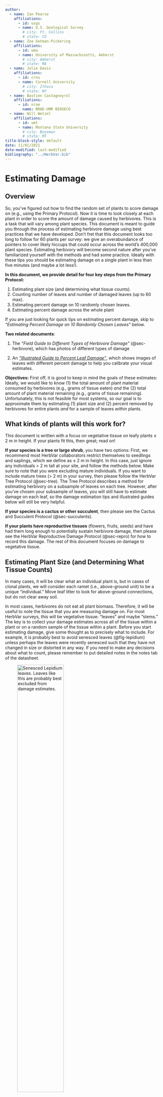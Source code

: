 ```yaml
---
author:
  - name: Ian Pearse
    affiliations:
      - id: usgs
      - name: U.S. Geological Survey
        # city: Ft. Collins
        # state: CO
  - name: Zoe Getman-Pickering
    affiliations:
      - id: uma
      - name: University of Massachusetts, Amherst
        # city: Amherst
        # state: MA
  - name: Julie Davis
    affiliations:
      - id: crnu
      - name: Cornell University
        # city: Ithaca
        # state: NY
  - name: Bastien Castagneyrol
    affiliations:
      - id: nrae
        name: NRAE-UMR BIOGECO
  - name: Will Wetzel
    affiliations:
      - id: umt
      - name: Montana State University
        # city: Bozeman
        # state: MT
title-block-style: default
date: 11/01/2021
date-modified: last-modified
bibliography: "../HerbVar.bib"
---
```


# Estimating Damage {#sec-damage}

## Overview

So, you’ve figured out how to find the random set of plants to score damage on (e.g., using the Primary Protocol). Now it is time to look closely at each plant in order to score the amount of damage caused by herbivores. This is a task that will vary among plant species. This document is meant to guide you through the process of estimating herbivore damage using best practices that we have developed. Don’t fret that this document looks too long to follow for 60 plants per survey: we give an overabundance of pointers to cover likely hiccups that could occur across the world’s 400,000 plant species. Estimating herbivory will become second nature after you’ve familiarized yourself with the methods and had some practice. Ideally with these tips you should be estimating damage on a single plant in less than five minutes (and maybe a lot less!).


**In this document, we provide detail for four key steps from the Primary Protocol:**

1. Estimating plant size (and determining what tissue counts). 
2. Counting number of leaves and number of damaged leaves (up to 60 max).
3. Estimating percent damage on 10 randomly chosen leaves. 
4. Estimating percent damage across the whole plant

::: {.callout-note}

 If you are just looking for quick tips on estimating percent damage, skip to _"Estimating Percent Damage on 10 Randomly Chosen Leaves"_ below.
 
:::


**Two related documents**:

1. The _"Field Guide to Different Types of Herbivore Damage"_ (@sec-herbivore), which has photos of different types of damage

2. An [_"Illustrated Guide to Percent Leaf Damage"_](https://github.com/HerbVar-Network/herbvar_manual/blob/2d334240bdc0f57370bd260cd054d02ffbd5b367/forms/Illustrated%20Guide%20to%20Percent%20Leaf%20Damage.pdf), which shows images of leaves with different percent damage to help you calibrate your visual estimates.

**Objectives:** First off, it is good to keep in mind the goals of these estimates: Ideally, we would like to know (1) the total amount of plant material consumed by herbivores (e.g., grams of tissue eaten) _and_ the (2) total amount of plant material remaining (e.g., grams of tissue remaining). Unfortunately, this is not feasible for most systems, so our goal is to approximate them by estimating (1) plant size and (2) percent removed by herbivores for entire plants _and_ for a sample of leaves _within_ plants.

::: {.callout-tip}
## What kinds of plants will this work for?

This document is written with a focus on vegetative tissue on leafy plants ≤ 2 m in height. If your plants fit this, then great; read on! 

:::

**If your species is a tree or large shrub**, you have two options: First, we recommend most HerbVar collaborators restrict themselves to seedlings and saplings, which we define as ≤ 2 m in height. In this case, just ignore any individuals > 2 m tall at your site, and follow the methods below. Make sure to note that you were excluding mature individuals. If you want to include mature trees (> 2 m) in your survey, then please follow the HerbVar Tree Protocol (@sec-tree). The Tree Protocol describes a method for estimating herbivory on a subsample of leaves on each tree. However, after you’ve chosen your subsample of leaves, you will still have to estimate damage on each leaf, so the damage estimation tips and illustrated guides below will still be very helpful.

**If your species is a cactus or other succulent**, then please see the Cactus and Succulent Protocol (@sec-succulents).

**If your plants have reproductive tissues** (flowers, fruits, seeds) and have had them long enough to potentially sustain herbivore damage, then please see the HerbVar Reproductive Damage Protocol (@sec-repro) for how to record this damage. The rest of this document focuses on damage to vegetative tissue.

## Estimating Plant Size (and Determining What Tissue Counts)

In many cases, it will be clear what an individual plant is, but in cases of clonal plants, we will consider each ramet (i.e., above-ground unit) to be a unique “individual.” Move leaf litter to look for above-ground connections, but do not clear away soil.

In most cases, herbivores do not eat all plant biomass. Therefore, it will be useful to note the tissue that you are measuring damage on. For most HerbVar surveys, this will be vegetative tissue: “leaves” and maybe “stems.” The key is to collect your damage estimates across all of the tissue within a plant or on a random sample of the tissue within a plant. Before you start estimating damage, give some thought as to precisely what to include. For example, it is probably best to avoid senesced leaves (@fig-lepidium) unless perhaps the leaves were recently senesced such that they have not changed in size or distorted in any way. If you need to make any decisions about what to count, please remember to put detailed notes in the notes tab of the datasheet.



![Senesced _Lepidium_ leaves. Leaves like this are probably best excluded from damage estimates.](images/img9.png){#fig-lepidium fig-align="center" fig-scap="Senesced _Lepidium_ leaves." width=60%}

Once you have decided the extent of plant you will be surveying, you can measure plant size. Because there are so many different plant growth forms, we suggest using your judgement to pick the best measure of plant size for your species. Examples of measures that work well for many species are standing plant height (e.g., ground to tallest living part), stem length (better than standing height for creeping species), foliage diameter, and stem diameter. Just make sure to be consistent within a survey, and to detail your plant size measure in the notes.

## Counting Number of Total and Damaged Leaves (up to N = 60)

The first damage assessment step in the HerbVar Primary Survey Protocol is estimate the proportion of leaves with any damage, which we are defining as > 0.5% of a leaf removed by herbivores. We estimate the proportion of leaves damaged by counting the number of undamaged and damaged leaves on each plant (recording total number of leaves and number of undamaged leaves) up to a max of 60 leaves per plant. See the following sections and illustrated guides below for tips on how to decide if a leaf has more than or less than 0.5% damage. Here we’ll discuss how to choose leaves to examine.

### Plants with small number of large leaves (N = 1-3)

If you have a plant that has a small number of large leaves (e.g., 1-3), then the proportion of leaves with damage is not going to be a very meaningful estimate of overall herbivory. In this case, consider counting leaflets (instead of leaves), if your plant has leaflets. Otherwise, proceed with leaves.

### Plants with <60 leaves

If your plant has < 60 leaves, we encourage you to quickly count and scan all of the leaves on the plant to look for the presence of herbivore damage. This will be easy on small plants and harder on large plants. Either way this step should take less than 2-3 mins. If it is too time-consuming to look at all the leaves on your plants or even up to 60 leaves (e.g., leaves are large or complex), then please pick a feasible number of leaves to subsample, ideally at least up to 30.

### Plants with > 60 leaves

If you are restricted to examining a subsample of leaves within plants (because your plant have > 60 leaves or because it would be too time-consuming to do all leaves, then you’ll have to decide how to subsamples leaves within plants. First, you will want to note the size of the subsample. Ideally you will have one number that will work for all plants in a survey. In that case, please detail this in the notes. If you need different subsample sizes for specific plants, please note subsample size in the notes for each plant, and please also make a note in the notes tab saying that you had to modify the number of leaves examined for some plants. Next you’ll need a way to subsample leaves more or less randomly within plants. **If you need to subsample within plants, here are four potential methods:**

#### Subsampling Method 1: Nose-Pointing

Ian Pearse’s nose-pointing method: For large plants, I like to choose four positions around the plant roughly at the cardinal directions (this never comes out as neatly as I might like since a lot of plants just don’t grow that way). I stand at each of those positions, I turn away from the plant, I close my eyes, and I put my finger against my nose, like this (@fig-nose). Then, I turn facing the plant, open one eye, and I choose whatever leaf I am pointing to (or the closest leaf if I’m pointing to multiple or none). I’ve done this on a lot for leaves, and I think it would basically work for other tissues (twigs, flowers, etc). You can continue to do this until you have examined your full subsample of leaves. Caveats: It is important to include mostly-eaten leaves using this method, but the method probably underestimates damage because you are less likely to be randomly pointing at a mostly-eaten leaf-nub.

![Nose pointing method to acquire a random sample of plant parts. (A) The researcher establishes a fixed point in his field of vision with an “L”-shaped hand position while turned away from the plant. (B) They then turn to the plant, open a single eye, and chooses the leaf that they are pointing to.](images/img10_2.png){#fig-nose width=95% fig-scap="Nose pointing method to acquire a random sample of plant parts."}


#### Subsampling Method 2: True Randomization

True randomization: Assign all leaves, seeds, etc. on the plant a random number, draw N numbers, and measure damage on those leaves. Caveats: this is rigorous, but probably too time consuming for most plants (and you’d probably just as well measure the damage on all the leaves you’ve given a number to!).

#### Subsampling Method 3: Arbitrary Sampling

Arbitrary sampling. That sneaker-word, arbitrary! This is basically to say “I really tried to choose an unbiased sample of the plant tissue, but I have no idea whether or not I succeeded.” Caveats: Clearly, this can have problems, but it’s what we’re probably left with in most cases where plants have complicated architecture, the tissue is hard to choose in a more truly randomized way, or you’re just strapped for time.


#### Subsampling Method 4: Define Your Own Method

Design (and make notes of!) your own subsampling scheme. Can you choose every seventh (or random-numberedth leaf along a shoot of skunkbush sumac (right)? Note how you did it, and approximately how much of the plant tissue you sampled (e.g., % of poison ivy sampled).
 
 
![Skunkbush sumac (_Rhus trilobata_)](images/img12.png){#fig-random width=60%}


![Locust (_Robinia_)](images/img13.png){#fig-arbitrary width=60%}


::: {.callout-tip}

## Philosophical thoughts about counting damaged leaves

This method works well (we think) as an estimate of overall herbivory for plants with small leaves or leaflets (e.g., sagebrush, _Astragalus_, locust), but will be very imprecise for plants with fewer, larger leaves because most large leaves will have some damage, though maybe not much. So, this is probably ineffective for your Welwitschia or banana tree. However, because counting a few large leaves is easy, we suggest doing it anyway for completeness.

:::

## 3. Estimating Percent Damage on 10 Randomly Chosen Leaves

The next damage assessment step is estimating percent damage on 10 randomly chosen leaves. Well actually, the 10 data columns for this step (`percLf1–percLf10`) come after the column for whole plant percent damage (`percHerbPlant`) in the `HerbVar template` datasheet, but it makes more sense, in this document, to discuss percent herbivory on individual leaves before discussing whole plant percent herbivory.

1. If your plant has 10 or fewer leaves, then please examine them all. 

2. if your plant has more than 10 leaves, then use one of the methods above to choose 10 leaves randomly. Strive to have these leaves be an unbiased subsample of all the leaves on the plant.

Finally, the main event—this is probably the main reason you’re reading this document. **_There are many ways to estimate percent damage on leaves. For HerbVar, we recommend collaborators use visual estimation because other methods are slower and would make the sample sizes we need to describe herbivory distributions unattainable._** Moreover, careful visual estimation does a surprisingly good job, especially after some practice, especially if the primary goal is to compare the frequency of plants with low and high herbivory, as ours is. However, we strongly recommend checking your estimates against estimates from other observers using the same method, or even better against estimates using digital methods (i.e., LeafByte) to get a sense for how good of a job you are doing, and if you are overestimating or underestimating.

### Visual estimation 

Visual estimation is essentially as simple as it sounds. You look at a leaf and eyeball what percent was removed or damaged by herbivores. The benefit of this method is that it is quick, allowing us to obtain the large sample sizes we need to describe whole herbivory distributions. The caveat is that this method has more measurement error than other methods. For example, Zoe and Julie and Marc Johnson have found that visual estimation tends to overestimate damage by a few percent, particularly for researchers with less experience. We hope to mitigate estimation error with the guidelines below, our Illustrated guide to amounts of percent damage, an online training quiz, and a ground-truthing effort. **First**, we explain how to estimate damage. **Second**, we explain how to make sure you’re doing a good job.

#### How to estimate damage. 

1. Record estimates at a high resolution. We usually record at a resolution of 2.5% (@tbl-herbiv). This may seem like unreasonably high resolution when you first try, but with a little practice and calibration you will get surprisingly good. We encourage trying for high resolution because—even with considerable error—high resolution estimates will likely be closer to the true values on average than estimates reported as broad categories (e.g., 0%, 1-10%, 11-25%, 26-50%... too coarse!). Plus, if you report your best guesses we can model the error statistically; we’re out of luck if you just report broad categories. 


: Recommended resolution for recording percent herbivory {#tbl-herbiv}

| Herbivory (%) | Meaning 
|---------|:-----|
| 0      | No herbivory   |
| 0.5     | trace amount  |
| 1       | ~1 % herbivory    |
| 2.5       | ~2.5 % herbivory    |
| 5       | ~5 % herbivory    |
| 7.5       | ~7.5 % herbivory    |
| ...       | ...    |
| 100       | everything removed except base of leaf petiole  |



2. When you first look at a leaf, do a quick mental calibration before estimating damage. We do this by visualizing cutting the leaf into a range of proportions. Start with large proportions and scale down to your finest resolution (e.g., 2.5%). For example, think about what half the leaf would look like, then imagine a quarter (25%) of the leaf. Do the same for a tenth of the leaf (10%): imagine 10 equally-sized divisions in the leaf. How big is each tenth? Then mentally cut each tenth in half to get 20 divisions of 5% leaf area. Finally, half of each of those units would be 2.5% leaf area. How big is that? 

3. When it is time to do the actual herbivory estimate, one strategy that works well for contiguous blocks of damage is to use fractional thinking to zero in on the precise value, starting with larger fractions and gradually working your way down to smaller fractions—honing from a coarse estimate to a precise estimate. For example, 

    - If ~12.5% of a leaf were damaged, then...

      - Mentally cut the leaf into quarters
      - See that less than a quarter (25%) is damaged
      - Mentally cut the quarter with damage in half, yielding eighths (12.5%)
      - See that the area damaged is equal to an eighth and record 12.5% 

    - If ~30% of a leaf were missing, then…
      - Mentaly cut the leaf in half
      - See that less than half is damaged
      - Mentally cut the leaf into quarters
      - See that more than a quarter (25%) is damaged
      - Take mental note of the 25% damaged, and then focus on estimating how much more than that 25% is damaged
      - Mentally halve the quarter of the leaf with the excess damage above 25%, yielding eighths (12.5%)
      - See that the damage above 25% is a little less than half of one of those eighths, which means it’s a little less than a sixteenth or 6.25%
      - 25% plus a little less than 6.25% comes close to 30%, record it!

4. If your leaf has more than one area of damage, try mentally consolidating each area of damage into one area and then estimate the size of that using the method above. Alternatively, if mental consolidation isn’t working well, you can mentally divide the leaf into fractions that are as small as the smallest patch of herbivore damage. Then simply  mentally tally the number of patches of that size that would be damaged.

5. An acetate grid can be a very helpful tool. Some people use them to help guide their estimates on every leaf. Others use them occasionally for validating and calibrating estimates (e.g., on the first few leaves estimated each day). To make one, simply print out a grid cell on a transparency (make sure it’s printer-friendly). Ian tends to print out several grid-sizes, and uses the size that has at least 20 grid cells for most leaves. Put the grid against the leaf. Count the number of grid cells with leaf (or where leaf should be) = T. Count the number of grid cells with damage = D. Percent damage is 100*D/T. If you have 40 grid cells per leaf, then each grid cell will be 2.5%, a good target resolution. If you only have 20 grid cells per leaf, you can count in units of half grid cells to obtain a finer resolution. Ian likes the grid method, as he can do it while on a ladder. It has the downsides of being hard on oddly-shaped leaves (where most grid cell readings are exterior), only estimating damage with a resolution of 1/T, and probably overestimating some damage types (like some beetle feeding) that may damage small parts of each grid cell.

6. For complexly pinnate leaves (e.g., Apiaceae), it is probably best to divide the leaf into leaflets or pairs of leaflets, then follow the methods above.

7. If damage is very high and very little leaf tissue remains, take a large and small leaf and compare the leaf base width, petiole and midrib size to compare. Use these comparisons to visually reconstruct the leaf, and deduce % damage from there

8. If you have marginal damage on leaves with non-smooth margins (e.g., @fig-location): If you draw an entire margin a third of the way between the base of the margin teeth and tip of the margin teeth, this approximately results in the same area measurement as if you had actually drawn in the margins—but it is easier/more accurate to imagine/draw a straight line than margin teeth

9. Piercing-sucking damage, when visible, should be mentally consolidated and estimated similarly to chewing damage. Be careful about confusing piercing-sucking damage and disease because they often look similar. If you are unsure, sleuth around your site to see if you can find the culprit in action. Sometimes it helps to find leaves that have damage at different stages of progression. This will let you reconstruct what older more necrotic tissue (and less discernible) might have looked like before it became so necrotic, perhaps inferring the cause of the damage. If this doesn’t help, consult someone who may be able to or pick another species to survey.


![Leaf with both 'interior' and 'leaf-margin' damage.](images/img14.png){#fig-location width=60%}


10. For leaves with herbivore-built leaf shelters (rolls and ties), please carefully peer into or open shelters to estimate damaged area and count resident herbivores.

11. Through all of this, make sure you are correctly identifying what is herbivore damage versus disease versus physical damage. Please have a look at our A field guide to types of plant damage. We are trying to avoid damage caused by pathogens or abiotic stress. Before each survey, spend some time studying the range of damage types on plants in your population. Try to get a sense for what types of damage you might see during the survey. Sleuth out what damage types might just be physical damage (e.g., from wind). In this sleuthing, we have found it helpful to search for clues at both broad and fine scales. At broad scales, we search many plants across each site to see if we can find what is causing a particular type of damage. Often we will find the culprit, but only after a broad search. At fine scales, we use a hand lens to look closely at the damage. Often, a closer look at the damaged edges of a leaf reveals marks from insect mandibles. Tearing, in contrast, tends to be cleaner and more angular, often following even small leaf veins. Wind damage can manifest as browning. Look to at damaged spots to see if any tissue is actually missing. Only include necrotic tissue as herbivory if you are certain it is from herbivory. If you cannot be confident in your ability to tell apart physical and herbivore damage for a particular species or site, then please do not do the survey or consult someone who can help you.

12. For internal feeding insects (e.g., hackberry psyllids, below):

    - Count discrete units: count either the number of insects or the number of galls or mines. There are columns in the Template Datasheet for galls and mines.

    - Mines should be included in percent damage and counted as discrete units.
    - Galls should only be counted, not included in percent damage because galls are actually extra tissue! The removed tissue is internal and can’t be seen.
    - Keep an eye out for signs of stem-boring insects. Sometimes these can be counted.

![Internal feeding insects](images/img15.png){#fig-internal width=60%}

#### How to make sure you’re doing a good job

1. Be conscious that most people overestimate low levels of tissue damage [@johnsonPrecisionAccuracyQuantifying2016]. Try to correct for this by being aware of this tendency, not rounding up at low levels of damage, and calibrating/validating estimates on leaves with low damage.

2. Invest time in practicing, calibrating, and validating estimates. Especially do this before collecting data, and continue to calibrate and validate regularly through data collection.

3. Standardize among observers you work with or have a single observer for all estimates.

4. Print out ["An illustrated guide to amounts of percent damage"](https://github.com/HerbVar-Network/herbvar_manual/blob/2d334240bdc0f57370bd260cd054d02ffbd5b367/forms/Illustrated%20Guide%20to%20Percent%20Leaf%20Damage.pdf). Study it while practicing, and take it into the field with you as a reference. You can focus on the pages with leaves that are most similar in shape to leaves from your species.

5. Take our online herbivory estimation training quiz (in development, we will add the link here when it’s ready). This will help you assess your accuracy and precision and give you additional practice in estimating herbivory. We suggest re-taking this quiz once per week when doing surveys to refresh your memory.

6. Finally, ground truth a subset of your damage estimates using a digital method. When doing this, please use 6 randomly selected plants in each survey. Do the survey as normal, but after visually estimating herbivory on each leaf in those plants use one of the two digital methods below to get a digital herbivory estimate (LeafByte or ImageJ). Make sure to record a unique identifier for each leaf to link visual and digital estimates.

    - LeafByte: This is an app developed recently by scientists at Cornell (including our very own Zoe Getman-Pickering and Julie Davis). It goes on your iPhone and estimates damage of leaves that you photograph (it will tell you total leaf area, total damage area, and proportional damage). You can download the app and read instructions here.  ‘BioLeaf’ is a similar app for Android phones.

    - Scan leaves and estimate damage with Image J.  For this, I usually collect leaves into a little bag. Once I’m back in the lab, I tape the leaves to a sheet of paper, and then use Image J (free software here) to estimate leaf damage. This is similar to LeafByte, but it takes longer. 
          

![Three steps in measuring damage with Image J.](images/img16.png){#fig-imagej}


          

## 4. Estimating Percent Damage Across the Whole Plant

The final damage assessment step is estimating percent damage across the whole plant, or as much of the plant as is feasible. We encourage you to strive to look across entire plants when estimating whole plant herbivory (unless your plants are > 2 m in height, in which case please follow the HerbVar Tree Protocol). For larger plants, there will be significant estimation error, but it is probably less than the error associated with subsampling, which could miss hotspots of herbivory within plants. Remember, the goal is just a visual estimate. You’d be surprised how quickly you can scan and integrate across a whole plant to estimate herbivory. However, we acknowledge this may not be feasible for large or complex plants; in those cases, please use one of the subsampling methods above and remember to record your methods and the size of your subsample. If you don’t feel that a whole-plant estimate is feasible, record the percent damage on 30 random leaves (see #3 above) and carefully record the total number of leaves on the plant and number of damaged leaves on the plant. The whole plant herbivory can be calculated from these values post hoc.

### Tips for visually estimating damage across the whole plant:

Effective methods will vary a lot based on the size of plants, size of leaves, and architecture of plant. For smaller plants with a smaller number of leaves, you can quickly estimate damage on each leaf and combine leaf-level estimates into a plant-level estimate. If all leaves are similar in size, you can just average them. If leaves vary in size, you will need to take their relative sizes into account. 

We often find it helpful to pick a reference leaf size on which to base mental calculations. Often it’s convenient to pick the largest or smallest leaf, depending on whether you prefer scaling down or scaling up leaf level estimates.

An important tip to remember for speed is that when plants have more than ~9 leaves, leaves with low levels of damage will contribute very little to plant-level damage. For example, a leaf with 2% damage would only contribute 0.2% to overall plant damage on a plant with 10 similarly sized leaves. This means that you do not need to stress about these leaves. Of course, if every leaf on the plant has 2% damage, then this would be important to keep track off. Indeed, this is essentially what you need to pay attention to as you scan the whole plant. In our experience, most plants have skewed distributions of herbivory within plants, so it’s all about paying attention to the proportion of leaves with insignificant and significant herbivory and the amount of herbivory on leaves with significant herbivory. But this isn’t always the case, so look out for more even within-plant distributions. (Side note: we hope to get at this question with our herbivory estimates on the 10 random leaves).  

For larger plants and plants with many small leaves, it is impractical to scan each individual leaf and mentally combine them (unless you are a mental math wizard!). In these cases, we still encourage you to scan the whole plant, but simply increase the grain size of your focus. For example, estimate herbivory at the scale of similarly sized branches of leaves. For plants with many, many small leaves, you may need to squint and look at similarly sized clumps of leaves. For example, people who work on conifers have a method for estimating herbivory on branches that involves looking up through a branch and seeing how much sky shows through.


Please let us know if you have additional tips, suggestions, or guidelines we can add to this document. And please let us know if anything is missing, confusing, or wrong! Have fun in the field and be safe.


::: {.callout-important}

If you’re in an area with tick-borne diseases, don’t forget to check for ticks after finishing fieldwork!

:::
